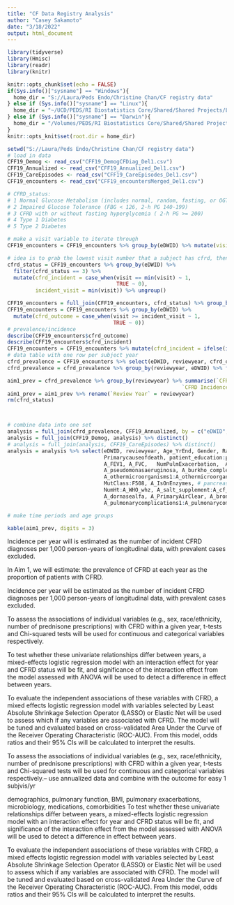 ---
title: "CF Data Registry Analysis"
author: "Casey Sakamoto"
date: "3/18/2022"
output: html_document
---

```{r setup, include=FALSE}
library(tidyverse)
library(Hmisc)
library(readr)
library(knitr)

knitr::opts_chunk$set(echo = FALSE)
if(Sys.info()["sysname"] == "Windows"){
  home_dir = "S://Laura/Peds Endo/Christine Chan/CF registry data"
} else if (Sys.info()["sysname"] == "Linux"){
  home_dir = "~/UCD/PEDS/RI Biostatistics Core/Shared/Shared Projects/Laura/Peds Endo/Christine Chan/CF registry data"
} else if (Sys.info()["sysname"] == "Darwin"){
  home_dir = "/Volumes/PEDS/RI Biostatistics Core/Shared/Shared Projects/Laura/Peds Endo/Christine Chan/CF registry data"
}
knitr::opts_knit$set(root.dir = home_dir)
```

```{r data load in, include=FALSE}
setwd("S://Laura/Peds Endo/Christine Chan/CF registry data")
# load in data 
CFF19_Demog <- read_csv("CFF19_DemogCFDiag_Del1.csv")
CFF19_Annualized <- read_csv("CFF19_Annualized_Del1.csv")
CFF19_CareEpisodes <- read_csv("CFF19_CareEpisodes_Del1.csv")
CFF19_encounters <- read_csv("CFF19_encountersMerged_Del1.csv")

```

```{r aim 1 code, include=FALSE}
# CFRD_status:
# 1	Normal Glucose Metabolism (includes normal, random, fasting, or OGTT)
# 2	Impaired Glucose Tolerance (FBG < 126, 2-h PG 140-199)
# 3	CFRD with or without fasting hyperglycemia ( 2-h PG >= 200)
# 4	Type 1 Diabetes
# 5	Type 2 Diabetes

# make a visit variable to iterate through
CFF19_encounters = CFF19_encounters %>% group_by(eDWID) %>% mutate(visit = row_number()) %>% ungroup()

# idea is to grab the lowest visit number that a subject has cfrd, then they have cfrd for the remainder of the visits
cfrd_status = CFF19_encounters %>% group_by(eDWID) %>% 
  filter(cfrd_status == 3) %>%
  mutate(cfrd_incident = case_when(visit == min(visit) ~ 1,
                                   TRUE ~ 0),
         incident_visit = min(visit)) %>% ungroup()

CFF19_encounters = full_join(CFF19_encounters, cfrd_status) %>% group_by(eDWID) %>% fill(incident_visit, .direction = "downup")
CFF19_encounters = CFF19_encounters %>% group_by(eDWID) %>% 
  mutate(cfrd_outcome = case_when(visit >= incident_visit ~ 1,
                                  TRUE ~ 0))
# prevalence/incidence
describe(CFF19_encounters$cfrd_outcome)
describe(CFF19_encounters$cfrd_incident)
CFF19_encounters = CFF19_encounters %>% mutate(cfrd_incident = ifelse(is.na(cfrd_incident), 0, cfrd_incident))
# data table with one row per subject year
cfrd_prevalence = CFF19_encounters %>% select(eDWID, reviewyear, cfrd_outcome, cfrd_incident) %>% distinct()
cfrd_prevalence = cfrd_prevalence %>% group_by(reviewyear, eDWID) %>% filter(cfrd_incident == max(cfrd_incident))

aim1_prev = cfrd_prevalence %>% group_by(reviewyear) %>% summarise(`CFRD Prevalence` = mean(cfrd_outcome),
                                                        `CFRD Incidence` = mean(cfrd_incident)*1000)
aim1_prev = aim1_prev %>% rename(`Review Year` = reviewyear)
rm(cfrd_status)



# combine data into one set
analysis = full_join(cfrd_prevalence, CFF19_Annualized, by = c("eDWID", "reviewyear" = "ReviewYear")) %>% distinct()
analysis = full_join(CFF19_Demog, analysis) %>% distinct()
# analysis = full_join(analysis, CFF19_CareEpisodes) %>% distinct()
analysis = analysis %>% select(eDWID, reviewyear, Age_YrEnd, Gender, Race1:Race6, Hispanicrace, Diagnosis_year, 
                               Primarycauseofdeath, patient_education:pregnancy_outcome, smoking:smoking_household,family_income, #demog
                               A_FEV1, A_FVC,   NumPulmExacerbation,  Any_pe_assessment:A_medscurrentepisode7, # pulm function
                               A_pseudomonasaeruginosa, A_burkho_complex, 
                               A_othermicroorganisms1:A_othermicroorganisms2, A_fungalyeast1:A_fungalyeast3, # microbiome
                               MutClass:F508, A_IsOnEnzymes, # pancreas
                               NumHt:A_WHO_whz, A_salt_supplement:A_cf_vitamins, # nutrition/bmi
                               A_dornasealfa, A_PrimaryAirClear, A_bronchodilators1:A_bronchodilatorsinhaled5, oxygen_therapy, A_corticosteroids1:A_corticosteroids3,
                               A_pulmonarycomplications1:A_pulmonarycomplications5, A_othercomplications9, A_hepatobiliary1_3:A_cirrhosiscomplications7) 

# make time periods and age groups

```



```{r Aim 1 Prev}
kable(aim1_prev, digits = 3)
```
Incidence per year will is estimated as the number of incident CFRD diagnoses per 1,000 person-years of longitudinal data, with prevalent cases excluded.




In Aim 1, we will estimate:
the prevalence of CFRD at each year as the proportion of patients with CFRD.

Incidence per year will be estimated as the number of incident CFRD diagnoses per 1,000 person-years of longitudinal data, with prevalent cases excluded.

To assess the associations of individual variables (e.g., sex, race/ethnicity, number of prednisone prescriptions) with CFRD within a given year, t-tests and Chi-squared tests will be used for continuous and categorical variables respectively.

To test whether these univariate relationships differ between years, a mixed-effects logistic regression model with an interaction effect for year and CFRD status will be fit, and significance of the interaction effect from the model assessed with ANOVA will be used to detect a difference in effect between years. 

To evaluate the independent associations of these variables with CFRD, a mixed effects logistic regression model with variables selected by Least Absolute Shrinkage Selection Operator (LASSO) or Elastic Net will be used to assess which if any variables are associated with CFRD. The model will be tuned and evaluated based on cross-validated Area Under the Curve of the Receiver Operating Characteristic (ROC-AUC). From this model, odds ratios and their 95% CIs will be calculated to interpret the results. 

To assess the associations of individual variables (e.g., sex, race/ethnicity, number of prednisone prescriptions) with CFRD within a given year, t-tests and Chi-squared tests will be used for continuous and categorical variables respectively.-- use annualized data and combine with the outcome for easy 1 subjvis/yr

demographics, pulmonary function, BMI, pulmonary exacerbations, microbiology, medications, comorbidities
To test whether these univariate relationships differ between years, a mixed-effects logistic regression model with an interaction effect for year and CFRD status will be fit, and significance of the interaction effect from the model assessed with ANOVA will be used to detect a difference in effect between years. 

To evaluate the independent associations of these variables with CFRD, a mixed effects logistic regression model with variables selected by Least Absolute Shrinkage Selection Operator (LASSO) or Elastic Net will be used to assess which if any variables are associated with CFRD. The model will be tuned and evaluated based on cross-validated Area Under the Curve of the Receiver Operating Characteristic (ROC-AUC). From this model, odds ratios and their 95% CIs will be calculated to interpret the results. 